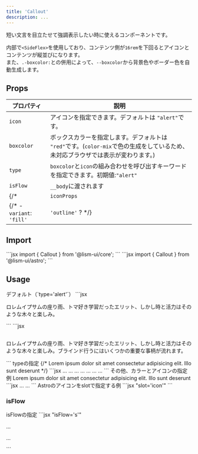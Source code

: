 ```yaml
---
title: 'Callout'
description: ...
---
```


短い文言を目立たせて強調表示したい時に使えるコンポーネントです。


内部で`<SideFlex>`を使用しており、コンテンツ側が`16rem`を下回るとアイコンとコンテンツが縦並びになります。  
また、`.-boxcolor:`との併用によって、`--boxcolor`から背景色やボーダー色を自動生成します。


## Props

| プロパティ | 説明 |
|---|---|
|`icon`| アイコンを指定できます。デフォルトは `"alert"`です。|
|`boxcolor`| ボックスカラーを指定します。デフォルトは `"red"`です。(`color-mix`で色の生成をしているため、未対応ブラウザでは表示が変わります。)|
|`type`|`boxcolor`と`icon`の組み合わせを呼び出すキーワードを指定できます。初期値:`"alert"`|
|`isFlow`|`__body`に渡されます|
{/* | `iconProps` | アイコン（`<Icon>`）に渡すpropsを指定できます。| */}
{/* - `variant`: `'fill'` | `'outline'` ? */}



## Import

<Preview>
	<PreviewCode slot='tab' label='React'>
```jsx
import { Callout } from '@lism-ui/core';
```
	</PreviewCode>
	<PreviewCode slot='tab' label='Astro'>
```jsx
import { Callout } from '@lism-ui/astro';
```
	</PreviewCode>
</Preview>


## Usage


<Preview>
	<PreviewTitle>
		デフォルト（`type='alert'`）
	</PreviewTitle>
	<PreviewArea resize p='30'>
		<Callout>
			<DammyText lang='ja' />
		</Callout>
	</PreviewArea>
	<PreviewCode slot='tab' label='Component'>
		```jsx
		<Callout>
			<p>ロレムイプサムの座り雨、トマ好き学習だったエリット、しかし時と活力はそのような木々と楽しみ。</p>
		</Callout>
		```
	</PreviewCode>
	<PreviewCode slot='tab' label='HTML'>
		```jsx
		<div class="c--callout l--sideFlex -boxcolor:red" data-side="first">
			<div class="c--callout__icon l--center -c:boxcolor -fz:xl">
				<svg xmlns="http://www.w3.org/2000/svg" viewBox="0 0 256 256" width="1em" height="1em" fill="currentColor" focusable="false" class="a--icon" aria-hidden="true">...</svg>
			</div>
			<div class="c--callout__body">
				<p>ロレムイプサムの座り雨、トマ好き学習だったエリット、しかし時と活力はそのような木々と楽しみ。ブラインド行うにはいくつかの重要な事柄が流れます。</p>
			</div>
		 </div>
		```
	</PreviewCode>
</Preview>


<Preview>
	<PreviewTitle>
		typeの指定
	</PreviewTitle>
	<PreviewArea p='30'>
		<Callout type='alert'>
			<DammyText lang='ja' length='codes' />
		</Callout>
		<Callout type='point'>
			<DammyText lang='ja' length='codes' />
		</Callout>
		<Callout type='warning'>
			<DammyText lang='ja' length='codes' />
		</Callout>
		<Callout type='check'>
			<DammyText lang='ja' length='codes' />
		</Callout>
		<Callout type='info'>
			<DammyText lang='ja' length='codes' />
		</Callout>
		<Callout type='help'>
			<DammyText lang='ja' length='codes' />
		</Callout>
		<Callout type='note'>
			<DammyText lang='ja' length='codes' />
		</Callout>
		{/* <Callout icon={Book}>
			Lorem ipsum dolor sit amet consectetur adipisicing elit. Illo sunt deserunt
		</Callout> */}
	</PreviewArea>
	<PreviewCode slot='tab' label='Component'>
	```jsx
	<Callout type='alert'>...</Callout>
	<Callout type='point'>...</Callout>
	<Callout type='warning'>...</Callout>
	<Callout type='check'>...</Callout>
	<Callout type='info'>...</Callout>
	<Callout type='help'>...</Callout>
	<Callout type='note'>...</Callout>
	```
	</PreviewCode>
</Preview>


<Preview>
	<PreviewTitle>
		その他、カラーとアイコンの指定例
	</PreviewTitle>
	<PreviewArea p='30'>
		<Callout icon='good' boxcolor='green'>
			<DammyText lang='ja' length='codes' />
		</Callout>
		<Callout icon='bad' boxcolor='blue'>
			<DammyText lang='ja' length='codes' />
		</Callout>
		<Callout icon='book-open' boxcolor='#185b6e'>
			Lorem ipsum dolor sit amet consectetur adipisicing elit. Illo sunt deserunt
		</Callout>
	</PreviewArea>
	<PreviewCode slot='tab' label='Component'>
	```jsx
	<Callout icon='good' boxcolor='green'>...</Callout>
	<Callout icon='bad' boxcolor='blue'>...</Callout>
	```
	</PreviewCode>
</Preview>


<Preview>
	<PreviewTitle>
		Astroのアイコンをslotで指定する例
	</PreviewTitle>
	<PreviewArea resize p='30'>
		<Callout boxcolor='#185b6e'>
			<Icon tag='svg' slot='icon' viewBox="0 0 256 256">
				<path d="M208,24H72A32,32,0,0,0,40,56V224a8,8,0,0,0,8,8H192a8,8,0,0,0,0-16H56a16,16,0,0,1,16-16H208a8,8,0,0,0,8-8V32A8,8,0,0,0,208,24Zm-8,160H72a31.82,31.82,0,0,0-16,4.29V56A16,16,0,0,1,72,40H200Z"></path>
			</Icon>
			<DammyText />
		</Callout>
	</PreviewArea>
	<PreviewCode>
		```jsx "slot='icon'"
		<Callout boxcolor='#185b6e'>
			<Icon tag='svg' slot='icon' viewBox="0 0 256 256">
				<path d="M208,24H72A32,32,0,0,0,40,56V224a8,8,0,0,0,8,8H192a8,8,0,0,0,0-16H56a16,16,0,0,1,16-16H208a8,8,0,0,0,8-8V32A8,8,0,0,0,208,24Zm-8,160H72a31.82,31.82,0,0,0-16,4.29V56A16,16,0,0,1,72,40H200Z"></path>
			</Icon>
			<DammyText />
		</Callout>
		```
	</PreviewCode>
</Preview>

### isFlow

<Preview>
	<PreviewTitle>
		isFlowの指定
	</PreviewTitle>
	<PreviewArea p='30'>
		<Callout isFlow='s'>
			<DammyText lang='ja' length='xs'/>
			<DammyText lang='ja' />
		</Callout>
	</PreviewArea>
	<PreviewCode>
		```jsx "isFlow='s'"
		<Callout isFlow='s'>
			<p>...</p>
			<p>...</p>
		</Callout>
		```
	</PreviewCode>
</Preview>


